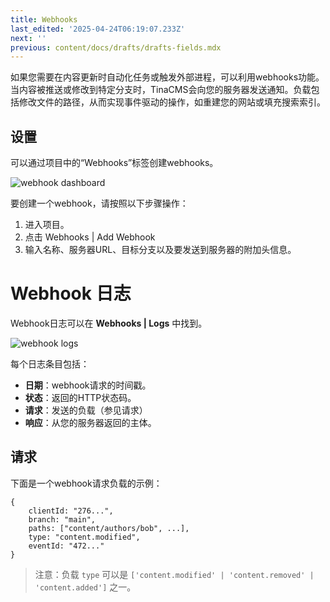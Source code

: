 ```yaml
---
title: Webhooks
last_edited: '2025-04-24T06:19:07.233Z'
next: ''
previous: content/docs/drafts/drafts-fields.mdx
---
```


如果您需要在内容更新时自动化任务或触发外部进程，可以利用webhooks功能。当内容被推送或修改到特定分支时，TinaCMS会向您的服务器发送通知。负载包括修改文件的路径，从而实现事件驱动的操作，如重建您的网站或填充搜索索引。

## 设置

可以通过项目中的“Webhooks”标签创建webhooks。

![webhook dashboard](/img/docs/tina-cloud/webhooks/webhooks-dashboard.png)

要创建一个webhook，请按照以下步骤操作：

1. 进入项目。
2. 点击 Webhooks | Add Webhook
3. 输入名称、服务器URL、目标分支以及要发送到服务器的附加头信息。

# Webhook 日志

Webhook日志可以在 **Webhooks | Logs** 中找到。

![webhook logs](/img/docs/tina-cloud/webhooks/webhook-logs.png)

每个日志条目包括：
- **日期**：webhook请求的时间戳。
- **状态**：返回的HTTP状态码。
- **请求**：发送的负载（参见请求）
- **响应**：从您的服务器返回的主体。

## 请求

下面是一个webhook请求负载的示例：

```
{
    clientId: "276...",
    branch: "main",
    paths: ["content/authors/bob", ...],
    type: "content.modified",
    eventId: "472..."
}
```

> 注意：负载 `type` 可以是 `['content.modified' | 'content.removed' | 'content.added']` 之一。